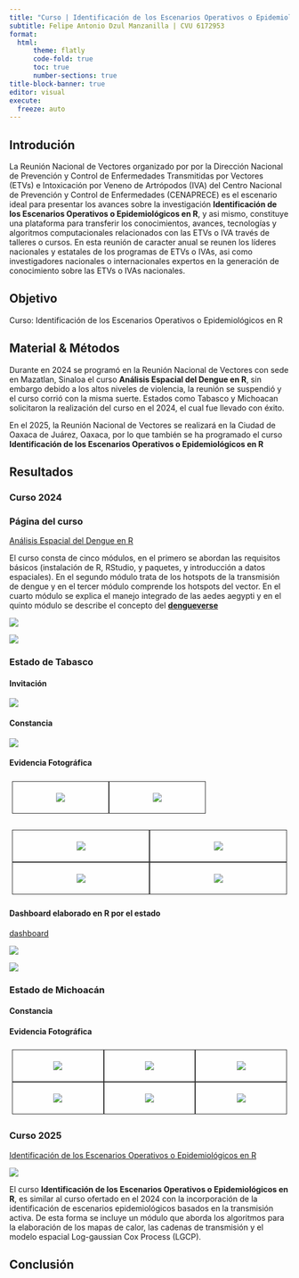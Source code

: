 ```yaml
---
title: "Curso | Identificación de los Escenarios Operativos o Epidemiológicos en R"
subtitle: Felipe Antonio Dzul Manzanilla | CVU 6172953
format: 
  html:
      theme: flatly
      code-fold: true
      toc: true
      number-sections: true
title-block-banner: true
editor: visual
execute:
  freeze: auto
---
```


## Introdución

La Reunión Nacional de Vectores organizado por
por la Dirección Nacional de Prevención y Control de Enfermedades Transmitidas por Vectores (ETVs) e Intoxicación por Veneno de Artrópodos (IVA) del Centro Nacional de Prevención y Control de Enfermedades (CENAPRECE) es el escenario ideal para presentar los avances sobre la investigación **Identificación de los Escenarios Operativos o Epidemiológicos en R**, y asi mismo, constituye una plataforma para transferir los conocimientos, avances, tecnologías y algoritmos computacionales relacionados con las ETVs o IVA través de talleres o cursos. En esta reunión de caracter anual se reunen los líderes nacionales y estatales de los programas de ETVs o IVAs, asi como investigadores nacionales o internacionales expertos en la generación de conocimiento sobre las ETVs o IVAs nacionales. 

## Objetivo

Curso: Identificación de los Escenarios Operativos o Epidemiológicos en R

## Material & Métodos

Durante en 2024 se programó en la Reunión Nacional de Vectores con sede en Mazatlan, Sinaloa el curso **Análisis Espacial del Dengue en R**, sin embargo debido a los altos niveles de violencia, la reunión se suspendió y el curso corrió con la misma suerte. Estados como Tabasco y Michoacan solicitaron la realización del curso en el 2024, el cual fue llevado con éxito.

En el 2025, la Reunión Nacional de Vectores se realizará en la Ciudad de Oaxaca de Juárez, Oaxaca, por lo que también se ha programado el curso **Identificación de los Escenarios Operativos o Epidemiológicos en R**


## Resultados

### Curso 2024

### Página del curso 

[Análisis Espacial del Dengue en R](https://fdzul.github.io/spatial_analysis_dengue_R_2024/)

El curso consta de cinco módulos, en el primero se abordan las requisitos básicos (instalación de R, RStudio, y paquetes, y introducción a datos espaciales). En el segundo módulo trata de los hotspots de la transmisión de dengue y en el tercer módulo comprende los hotspots del vector. En el cuarto módulo se explica el manejo integrado de las aedes aegypti y en el quinto módulo se describe el concepto del **[dengueverse](https://calm-hummingbird-41cb33.netlify.app/talks/dengueverse)**

[![](curso1.png)](https://fdzul.github.io/spatial_analysis_dengue_R_2024/)

[![](curso2.png)](https://fdzul.github.io/spatial_analysis_dengue_R_2024/)


### Estado de Tabasco

#### Invitación

![](carta_invitacion_tabasco.png)

#### Constancia

![](constancia_tabasco.png)

#### Evidencia Fotográfica


<html>
<head>
```{=html}
<style>
.grid-container1 {
  display: grid;
  grid-template-columns: auto auto;
  padding: 5px;
}

.grid-item1 {
  background-color: rgba(255, 255, 255, 0.8);
  border: 1px solid rgba(0, 0, 0, 0.8);
  padding: 5px;
  font-size: 15px;
  text-align: center;
}
</style>
```
</head>
<body>
<h4>
</h4>
<p>
</p>

::: grid-container1

::: grid-item1
![](foto_tab1.jpeg)
:::

::: grid-item1
![](foto_tab2.jpeg)
:::


:::

</body>
</html>



<html>
<head>
```{=html}
<style>
.grid-container {
  display: grid;
  grid-template-columns: auto auto;
  padding: 5px;
}

.grid-item {
  background-color: rgba(255, 255, 255, 0.8);
  border: 1px solid rgba(0, 0, 0, 0.8);
  padding: 5px;
  font-size: 15px;
  text-align: center;
}
</style>
```
</head>
<body>
<h4>
</h4>
<p>
</p>

::: grid-container

::: grid-item
![](foto_tab3.jpeg)
:::

::: grid-item
![](foto_tab4.jpeg)
:::

::: grid-item
![](foto_tab5.jpeg)
:::


::: grid-item
![](foto_tab6.jpeg)
:::


:::

</body>
</html>


#### Dashboard elaborado en R por el estado

[dashboard](https://67927a369bab8600a2ad367e--splendid-druid-fb17c4.netlify.app)


![](dash1.png)

![](dash2.png)

### Estado de Michoacán

#### Constancia

#### Evidencia Fotográfica

<html>
<head>
```{=html}
<style>
.grid-container1 {
  display: grid;
  grid-template-columns: auto auto auto;
  padding: 5px;
}

.grid-item1 {
  background-color: rgba(255, 255, 255, 0.8);
  border: 1px solid rgba(0, 0, 0, 0.8);
  padding: 5px;
  font-size: 15px;
  text-align: center;
}
</style>
```
</head>
<body>
<h4>
</h4>
<p>
</p>

::: grid-container1

::: grid-item1
![](foto1.JPG)
:::

::: grid-item1
![](foto2.HEIC)
:::

::: grid-item1
![](foto3.HEIC)
:::


::: grid-item1
![](foto4.HEIC)
:::

::: grid-item1
![](foto5.HEIC)
:::


::: grid-item1
![](foto6.HEIC)
:::


:::

</body>
</html>




### Curso 2025

[Identificación de los Escenarios Operativos o Epidemiológicos en R](https://fdzul.github.io/epidemiological_scenarios_dengue_R_2025/)

[![](curso_2025.png)](https://fdzul.github.io/epidemiological_scenarios_dengue_R_2025/)

El curso **Identificación de los Escenarios Operativos o Epidemiológicos en R**, es similar al curso ofertado en el 2024 con la incorporación de la identificación de escenarios epidemiológicos basados en la transmisión activa. De esta forma se incluye un módulo que aborda los algoritmos para la elaboración de los mapas de calor, las cadenas de transmisión y el modelo espacial Log-gaussian Cox Process (LGCP).


## Conclusión






